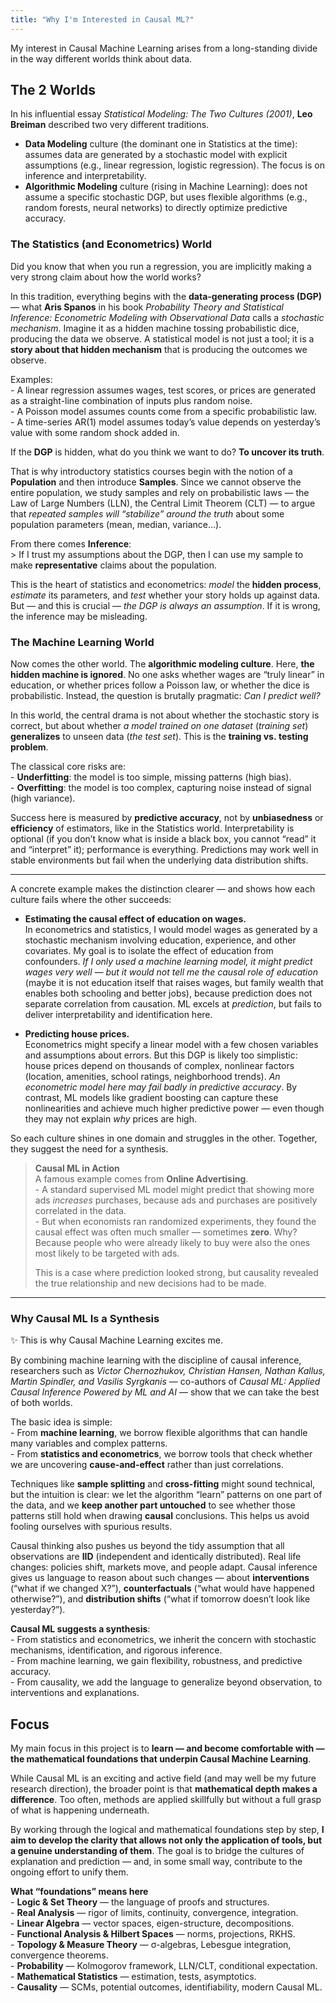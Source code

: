```yaml
---
title: "Why I'm Interested in Causal ML?"
---
```


My interest in Causal Machine Learning arises from a long-standing divide in the way different worlds think about data.  

## The 2 Worlds

In his influential essay *Statistical Modeling: The Two Cultures (2001)*, **Leo Breiman** described two very different traditions. 

* **Data Modeling** culture (the dominant one in Statistics at the time): assumes data are generated by a stochastic model with explicit assumptions (e.g., linear regression, logistic regression). The focus is on inference and interpretability.
* **Algorithmic Modeling** culture (rising in Machine Learning): does not assume a specific stochastic DGP, but uses flexible algorithms (e.g., random forests, neural networks) to directly optimize predictive accuracy.

### The Statistics (and Econometrics) World  

Did you know that when you run a regression, you are implicitly making a very strong claim about how the world works?  

In this tradition, everything begins with the **data-generating process (DGP)** — what **Aris Spanos** in his book *Probability Theory and Statistical Inference: Econometric Modeling with Observational Data* calls a *stochastic mechanism*. Imagine it as a hidden machine tossing probabilistic dice, producing the data we observe. A statistical model is not just a tool; it is a **story about that hidden mechanism** that is producing the outcomes we observe.

Examples:  
- A linear regression assumes wages, test scores, or prices are generated as a straight-line combination of inputs plus random noise.  
- A Poisson model assumes counts come from a specific probabilistic law.  
- A time-series AR(1) model assumes today’s value depends on yesterday’s value with some random shock added in.  

If the **DGP** is hidden, what do you think we want to do? **To uncover its truth**.  

That is why introductory statistics courses begin with the notion of a **Population** and then introduce **Samples**. Since we cannot observe the entire population, we study samples and rely on probabilistic laws — the Law of Large Numbers (LLN), the Central Limit Theorem (CLT) — to argue that *repeated samples will “stabilize” around the truth* about some population parameters (mean, median, variance…).  

From there comes **Inference**:   
> If I trust my assumptions about the DGP, then I can use my sample to make **representative** claims about the population.  

This is the heart of statistics and econometrics: *model* the **hidden process**, *estimate* its parameters, and *test* whether your story holds up against data. But — and this is crucial — *the DGP is always an assumption*. If it is wrong, the inference may be misleading.  

### The Machine Learning World  

Now comes the other world. The **algorithmic modeling culture**. Here, **the hidden machine is ignored**. No one asks whether wages are “truly linear” in education, or whether prices follow a Poisson law, or whether the dice is probabilistic. Instead, the question is brutally pragmatic: *Can I predict well?*  

In this world, the central drama is not about whether the stochastic story is correct, but about whether *a model trained on one dataset* (*training set*) **generalizes** to unseen data (*the test set*). This is the **training vs. testing problem**.  

The classical core risks are:  
- **Underfitting**: the model is too simple, missing patterns (high bias).  
- **Overfitting**: the model is too complex, capturing noise instead of signal (high variance).  

Success here is measured by **predictive accuracy**, not by **unbiasedness** or **efficiency** of estimators, like in the Statistics world. Interpretability is optional (if you don’t know what is inside a black box, you cannot “read” it and “interpret” it); performance is everything. Predictions may work well in stable environments but fail when the underlying data distribution shifts.  

---

A concrete example makes the distinction clearer — and shows how each culture fails where the other succeeds:  

- **Estimating the causal effect of education on wages.**  
  In econometrics and statistics, I would model wages as generated by a stochastic mechanism involving education, experience, and other covariates. My goal is to isolate the effect of education from confounders. *If I only used a machine learning model, it might predict wages very well — but it would not tell me the causal role of education* (maybe it is not education itself that raises wages, but family wealth that enables both schooling and better jobs), because prediction does not separate correlation from causation. ML excels at *prediction*, but fails to deliver interpretability and identification here.  

- **Predicting house prices.**  
  Econometrics might specify a linear model with a few chosen variables and assumptions about errors. But this DGP is likely too simplistic: house prices depend on thousands of complex, nonlinear factors (location, amenities, school ratings, neighborhood trends). *An econometric model here may fail badly in predictive accuracy*. By contrast, ML models like gradient boosting can capture these nonlinearities and achieve much higher predictive power — even though they may not explain *why* prices are high.  

So each culture shines in one domain and struggles in the other. Together, they suggest the need for a synthesis.  

> **Causal ML in Action**  
> A famous example comes from **Online Advertising**.  
> - A standard supervised ML model might predict that showing more ads *increases* purchases, because ads and purchases are positively correlated in the data.  
> - But when economists ran randomized experiments, they found the causal effect was often much smaller — sometimes **zero**. Why? Because people who were already likely to buy were also the ones most likely to be targeted with ads.  
>  
> This is a case where prediction looked strong, but causality revealed the true relationship and new decisions had to be made.  

---

### Why Causal ML Is a Synthesis  

✨ This is why Causal Machine Learning excites me.  

By combining machine learning with the discipline of causal inference, researchers such as *Victor Chernozhukov, Christian Hansen, Nathan Kallus, Martin Spindler, and Vasilis Syrgkanis* — co-authors of *Causal ML: Applied Causal Inference Powered by ML and AI* — show that we can take the best of both worlds.  

The basic idea is simple:  
- From **machine learning**, we borrow flexible algorithms that can handle many variables and complex patterns.  
- From **statistics and econometrics**, we borrow tools that check whether we are uncovering **cause-and-effect** rather than just correlations.  

Techniques like **sample splitting** and **cross-fitting** might sound technical, but the intuition is clear: we let the algorithm “learn” patterns on one part of the data, and we **keep another part untouched** to see whether those patterns still hold when drawing **causal** conclusions. This helps us avoid fooling ourselves with spurious results.  

Causal thinking also pushes us beyond the tidy assumption that all observations are **IID** (independent and identically distributed). Real life changes: policies shift, markets move, and people adapt. Causal inference gives us language to reason about such changes — about **interventions** (“what if we changed X?”), **counterfactuals** (“what would have happened otherwise?”), and **distribution shifts** (“what if tomorrow doesn’t look like yesterday?”).  

**Causal ML suggests a synthesis**:  
- From statistics and econometrics, we inherit the concern with stochastic mechanisms, identification, and rigorous inference.  
- From machine learning, we gain flexibility, robustness, and predictive accuracy.  
- From causality, we add the language to generalize beyond observation, to interventions and explanations.  

## Focus

My main focus in this project is to **learn — and become comfortable with — the mathematical foundations that underpin Causal Machine Learning**.

While Causal ML is an exciting and active field (and may well be my future research direction), the broader point is that **mathematical depth makes a difference**. Too often, methods are applied skillfully but without a full grasp of what is happening underneath.

By working through the logical and mathematical foundations step by step, **I aim to develop the clarity that allows not only the application of tools, but a genuine understanding of them**. The goal is to bridge the cultures of explanation and prediction — and, in some small way, contribute to the ongoing effort to unify them.

**What “foundations” means here**  
- **Logic & Set Theory** — the language of proofs and structures.  
- **Real Analysis** — rigor of limits, continuity, convergence, integration.  
- **Linear Algebra** — vector spaces, eigen-structure, decompositions.  
- **Functional Analysis & Hilbert Spaces** — norms, projections, RKHS.  
- **Topology & Measure Theory** — σ-algebras, Lebesgue integration, convergence theorems.  
- **Probability** — Kolmogorov framework, LLN/CLT, conditional expectation.  
- **Mathematical Statistics** — estimation, tests, asymptotics.  
- **Causality** — SCMs, potential outcomes, identifiability, modern Causal ML.


 
